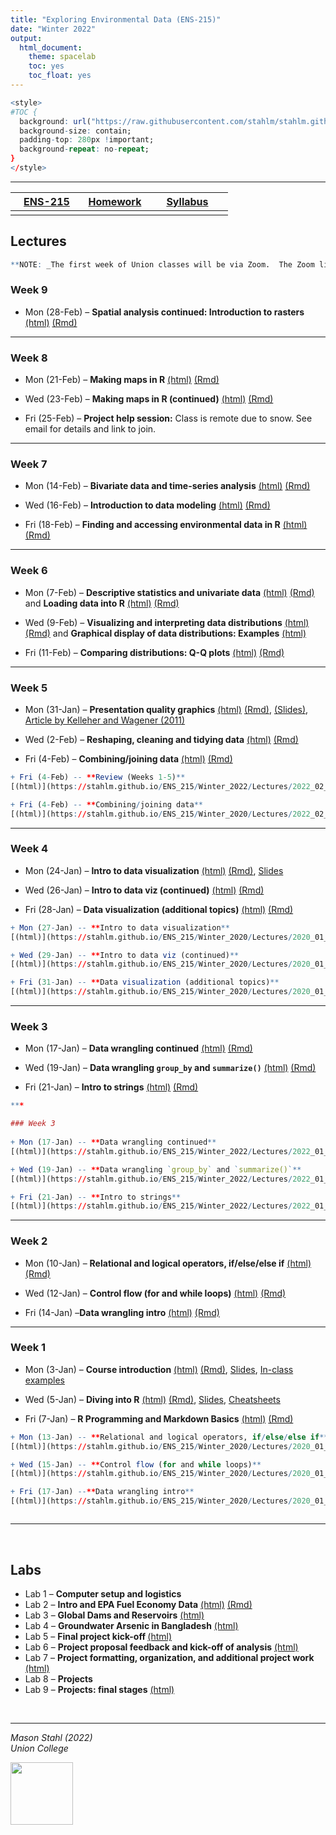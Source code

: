 ```yaml
---
title: "Exploring Environmental Data (ENS-215)"
date: "Winter 2022"
output:
  html_document:
    theme: spacelab
    toc: yes
    toc_float: yes
---
```




```r
<style>
#TOC {
  background: url("https://raw.githubusercontent.com/stahlm/stahlm.github.io/master/ENS_215/Winter_2022/Images/logo_ens_215.png");
  background-size: contain;
  padding-top: 280px !important;
  background-repeat: no-repeat;
}
</style>
```



<!-- Global site tag (gtag.js) - Google Analytics -->
<script async src="https://www.googletagmanager.com/gtag/js?id=UA-137229217-1"></script>
<script>
  window.dataLayer = window.dataLayer || [];
  function gtag(){dataLayer.push(arguments);}
  gtag('js', new Date());

  gtag('config', 'UA-137229217-1');
</script>

***


| [ENS-215](https://stahlm.github.io/ENS_215/Winter_2022/Home.html)  | [Homework](https://stahlm.github.io/ENS_215/Winter_2022/HW.html)  | [Syllabus](https://stahlm.github.io/ENS_215/Winter_2022/Syllabus.html)  |
|:-------:|:------:|:--------:|
|      |     |        |       |

## Lectures 

```r
**NOTE: _The first week of Union classes will be via Zoom.  The Zoom link is available on our Nexus site._**

```


### Week 9
+ Mon (28-Feb) -- **Spatial analysis continued: Introduction to rasters**
[(html)](https://stahlm.github.io/ENS_215/Winter_2022/Lectures/2022_02_28_raster.html) [(Rmd)](https://raw.githubusercontent.com/stahlm/stahlm.github.io/master/ENS_215/Winter_2022/Lectures/2022_02_28_raster.Rmd)  


***

### Week 8 
+ Mon (21-Feb) -- **Making maps in R**
[(html)](https://stahlm.github.io/ENS_215/Winter_2022/Lectures/2022_02_21.html) [(Rmd)](https://raw.githubusercontent.com/stahlm/stahlm.github.io/master/ENS_215/Winter_2022/Lectures/2022_02_21.Rmd)  

+ Wed (23-Feb) -- **Making maps in R (continued)**
[(html)](https://stahlm.github.io/ENS_215/Winter_2022/Lectures/2022_02_23.html) [(Rmd)](https://raw.githubusercontent.com/stahlm/stahlm.github.io/master/ENS_215/Winter_2022/Lectures/2022_02_23.Rmd)  

+ Fri (25-Feb) -- **Project help session:** Class is remote due to snow.  See email for details and link to join.  


***

### Week 7 
+ Mon (14-Feb) -- **Bivariate data and time-series analysis** [(html)](https://stahlm.github.io/ENS_215/Winter_2022/Lectures/2022_02_14_bivariate.html) [(Rmd)](https://raw.githubusercontent.com/stahlm/stahlm.github.io/master/ENS_215/Winter_2022/Lectures/2022_02_14_bivariate.Rmd) 

+ Wed (16-Feb) -- **Introduction to data modeling**
[(html)](https://stahlm.github.io/ENS_215/Winter_2022/Lectures/2022_02_16.html) [(Rmd)](https://raw.githubusercontent.com/stahlm/stahlm.github.io/master/ENS_215/Winter_2022/Lectures/2022_02_16.Rmd)


+ Fri (18-Feb) -- **Finding and accessing environmental data in R**
[(html)](https://stahlm.github.io/ENS_215/Winter_2022/Lectures/2022_data_access_packages.html) [(Rmd)](https://raw.githubusercontent.com/stahlm/stahlm.github.io/master/ENS_215/Winter_2022/Lectures/2022_data_access_packages.Rmd)

***

### Week 6
+ Mon (7-Feb)  -- **Descriptive statistics and univariate data** [(html)](https://stahlm.github.io/ENS_215/Winter_2022/Lectures/2022_02_07.html) [(Rmd)](https://raw.githubusercontent.com/stahlm/stahlm.github.io/master/ENS_215/Winter_2022/Lectures/2022_02_07.Rmd) and **Loading data into R** [(html)](https://stahlm.github.io/ENS_215/Winter_2022/Lectures/2022_02_07_load_data_into_R.html)  [(Rmd)](https://raw.githubusercontent.com/stahlm/stahlm.github.io/master/ENS_215/Winter_2022/Lectures/2022_02_07_load_data_into_R.Rmd)


+ Wed (9-Feb) -- **Visualizing and interpreting data distributions** 
[(html)](https://stahlm.github.io/ENS_215/Winter_2022/Lectures/2022_02_09.html) [(Rmd)](https://raw.githubusercontent.com/stahlm/stahlm.github.io/master/ENS_215/Winter_2022/Lectures/2022_02_09.Rmd) and **Graphical display of data distributions: Examples** [(html)](https://stahlm.github.io/ENS_215/Winter_2022/Lectures/2022_02_09_distributions_examples.html)

+ Fri (11-Feb) -- **Comparing distributions: Q-Q plots**
[(html)](https://stahlm.github.io/ENS_215/Winter_2022/Lectures/2022_02_11.html) [(Rmd)](https://raw.githubusercontent.com/stahlm/stahlm.github.io/master/ENS_215/Winter_2022/Lectures/2022_02_11.Rmd)

***

### Week 5
+ Mon (31-Jan) -- **Presentation quality graphics**
[(html)](https://stahlm.github.io/ENS_215/Winter_2022/Lectures/2022_01_31.html)  [(Rmd)](https://raw.githubusercontent.com/stahlm/stahlm.github.io/master/ENS_215/Winter_2022/Lectures/2022_01_31.Rmd), [(Slides)](https://stahlm.github.io/ENS_215/Documents/Data_vis_slides.pdf), [Article by Kelleher and Wagener (2011)](https://github.com/stahlm/stahlm.github.io/raw/master/ENS_215/Documents/ems2011%20kelleher%20and%20wagener.pdf)   

+ Wed (2-Feb) -- **Reshaping, cleaning and tidying data** [(html)](https://stahlm.github.io/ENS_215/Winter_2022/Lectures/2022_02_02.html)  [(Rmd)](https://raw.githubusercontent.com/stahlm/stahlm.github.io/master/ENS_215/Winter_2022/Lectures/2022_02_02.Rmd)


+ Fri (4-Feb) -- **Combining/joining data**
[(html)](https://stahlm.github.io/ENS_215/Winter_2022/Lectures/2022_02_04.html)  [(Rmd)](https://raw.githubusercontent.com/stahlm/stahlm.github.io/master/ENS_215/Winter_2022/Lectures/2022_02_04.Rmd)


```r

+ Fri (4-Feb) -- **Review (Weeks 1-5)** 
[(html)](https://stahlm.github.io/ENS_215/Winter_2022/Lectures/2022_02_04_review_weeks_1_5.html)  [(Rmd)](https://raw.githubusercontent.com/stahlm/stahlm.github.io/master/ENS_215/Winter_2022/Lectures/2022_02_04_review_weeks_1_5.Rmd)

+ Fri (4-Feb) -- **Combining/joining data**
[(html)](https://stahlm.github.io/ENS_215/Winter_2020/Lectures/2022_02_04.html)  [(Rmd)](https://raw.githubusercontent.com/stahlm/stahlm.github.io/master/ENS_215/Winter_2022/Lectures/2022_02_04.Rmd)
```


***  


### Week 4
+ Mon (24-Jan) -- **Intro to data visualization**
[(html)](https://stahlm.github.io/ENS_215/Winter_2022/Lectures/2022_01_24_Intro_data_viz.html)  [(Rmd)](https://raw.githubusercontent.com/stahlm/stahlm.github.io/master/ENS_215/Winter_2022/Lectures/2022_01_24_Intro_data_viz.Rmd), [Slides](https://stahlm.github.io/ENS_215/Winter_2022/Lectures/2022_01_24_slides.html) 

+ Wed (26-Jan) -- **Intro to data viz (continued)**
[(html)](https://stahlm.github.io/ENS_215/Winter_2022/Lectures/2022_01_26_Intro_data_viz.html)  [(Rmd)](https://raw.githubusercontent.com/stahlm/stahlm.github.io/master/ENS_215/Winter_2022/Lectures/2022_01_26_Intro_data_viz.Rmd)

+ Fri (28-Jan) -- **Data visualization (additional topics)**
[(html)](https://stahlm.github.io/ENS_215/Winter_2022/Lectures/2022_01_28_Data_viz.html)  [(Rmd)](https://raw.githubusercontent.com/stahlm/stahlm.github.io/master/ENS_215/Winter_2022/Lectures/2022_01_28_Data_viz.Rmd) 


```r
+ Mon (27-Jan) -- **Intro to data visualization**
[(html)](https://stahlm.github.io/ENS_215/Winter_2020/Lectures/2020_01_27_Intro_data_viz.html)  [(Rmd)](https://raw.githubusercontent.com/stahlm/stahlm.github.io/master/ENS_215/Winter_2020/Lectures/2020_01_27_Intro_data_viz.Rmd), [Slides](https://stahlm.github.io/ENS_215/Winter_2020/Lectures/2020_01_27_slides.html) 

+ Wed (29-Jan) -- **Intro to data viz (continued)**
[(html)](https://stahlm.github.io/ENS_215/Winter_2020/Lectures/2020_01_29_Intro_data_viz.html)  [(Rmd)](https://raw.githubusercontent.com/stahlm/stahlm.github.io/master/ENS_215/Winter_2020/Lectures/2020_01_29_Intro_data_viz.Rmd)

+ Fri (31-Jan) -- **Data visualization (additional topics)**
[(html)](https://stahlm.github.io/ENS_215/Winter_2020/Lectures/2020_01_31_Data_viz.html)  [(Rmd)](https://raw.githubusercontent.com/stahlm/stahlm.github.io/master/ENS_215/Winter_2020/Lectures/2020_01_31_Data_viz.Rmd) 
```

***  

### Week 3
  
+ Mon (17-Jan) -- **Data wrangling continued** 
[(html)](https://stahlm.github.io/ENS_215/Winter_2022/Lectures/2022_01_17_Data_manipulation_cont.html)  [(Rmd)](https://raw.githubusercontent.com/stahlm/stahlm.github.io/master/ENS_215/Winter_2022/Lectures/2022_01_17_Data_manipulation_cont.Rmd)  


+ Wed (19-Jan) -- **Data wrangling `group_by` and `summarize()`**
[(html)](https://stahlm.github.io/ENS_215/Winter_2022/Lectures/2022_01_19.html)  [(Rmd)](https://raw.githubusercontent.com/stahlm/stahlm.github.io/master/ENS_215/Winter_2022/Lectures/2022_01_19.Rmd) 


+ Fri (21-Jan) -- **Intro to strings** 
[(html)](https://stahlm.github.io/ENS_215/Winter_2022/Lectures/2022_01_21_strings.html)  [(Rmd)](https://raw.githubusercontent.com/stahlm/stahlm.github.io/master/ENS_215/Winter_2022/Lectures/2022_01_21_strings.Rmd)  


```r


***

### Week 3
  
+ Mon (17-Jan) -- **Data wrangling continued** 
[(html)](https://stahlm.github.io/ENS_215/Winter_2022/Lectures/2022_01_17_Data_manipulation_cont.html)  [(Rmd)](https://raw.githubusercontent.com/stahlm/stahlm.github.io/master/ENS_215/Winter_2022/Lectures/2022_01_17_Data_manipulation_cont.Rmd)  

+ Wed (19-Jan) -- **Data wrangling `group_by` and `summarize()`**
[(html)](https://stahlm.github.io/ENS_215/Winter_2022/Lectures/2022_01_19.html)  [(Rmd)](https://raw.githubusercontent.com/stahlm/stahlm.github.io/master/ENS_215/Winter_2022/Lectures/2022_01_19.Rmd) 

+ Fri (21-Jan) -- **Intro to strings** 
[(html)](https://stahlm.github.io/ENS_215/Winter_2022/Lectures/2022_01_21_strings.html)  [(Rmd)](https://raw.githubusercontent.com/stahlm/stahlm.github.io/master/ENS_215/Winter_2022/Lectures/2022_01_21_strings.Rmd)  

```



***


### Week 2

+ Mon (10-Jan) -- **Relational and logical operators, if/else/else if** 
[(html)](https://stahlm.github.io/ENS_215/Winter_2022/Lectures/2022_01_10_R_basics_cont.html)  [(Rmd)](https://raw.githubusercontent.com/stahlm/stahlm.github.io/master/ENS_215/Winter_2022/Lectures/2022_01_10_R_basics_cont.Rmd)

+ Wed (12-Jan) -- **Control flow (for and while loops)**
[(html)](https://stahlm.github.io/ENS_215/Winter_2022/Lectures/2022_01_12_R_basic_loops.html)  [(Rmd)](https://raw.githubusercontent.com/stahlm/stahlm.github.io/master/ENS_215/Winter_2022/Lectures/2022_01_12_R_basic_loops.Rmd)  

+ Fri (14-Jan) --**Data wrangling intro**
[(html)](https://stahlm.github.io/ENS_215/Winter_2022/Lectures/2022_01_14_Data_manipulation.html)  [(Rmd)](https://raw.githubusercontent.com/stahlm/stahlm.github.io/master/ENS_215/Winter_2022/Lectures/2022_01_14_Data_manipulation.Rmd)  

***
 
### Week 1
+ Mon (3-Jan) -- **Course introduction** 
[(html)](https://stahlm.github.io/ENS_215/Winter_2022/Lectures/2022_01_03_L1.html) [(Rmd)](https://raw.githubusercontent.com/stahlm/stahlm.github.io/master/ENS_215/Winter_2022/Lectures/2022_01_03_L1.Rmd), [Slides](https://stahlm.github.io/ENS_215/Winter_2022/Lectures/2022_01_03_Slides.html), [In-class examples](https://stahlm.github.io/ENS_215/Winter_2022/2022_01_03_examples.html) 

+ Wed (5-Jan) -- **Diving into R** [(html)](https://stahlm.github.io/ENS_215/Winter_2022/Lectures/2022_01_05_L1_diving_in.html) [(Rmd)](https://raw.githubusercontent.com/stahlm/stahlm.github.io/master/ENS_215/Winter_2022/Lectures/2022_01_05_L1_diving_in.Rmd), [Slides](https://stahlm.github.io/ENS_215/Winter_2022/Lectures/2022_01_05_Slides.html), [Cheatsheets](https://stahlm.github.io/ENS_215/Resources/Cheatsheets_all.pdf)

+ Fri (7-Jan) -- **R Programming and Markdown Basics**
[(html)](https://stahlm.github.io/ENS_215/Winter_2022/Lectures/2022_01_07_R_basics.html) [(Rmd)](https://raw.githubusercontent.com/stahlm/stahlm.github.io/master/ENS_215/Winter_2022/Lectures/2022_01_07_R_basics.Rmd)  


```r


+ Mon (13-Jan) -- **Relational and logical operators, if/else/else if** 
[(html)](https://stahlm.github.io/ENS_215/Winter_2020/Lectures/2020_01_13_R_basics_cont.html)  [(Rmd)](https://raw.githubusercontent.com/stahlm/stahlm.github.io/master/ENS_215/Winter_2020/Lectures/2020_01_13_R_basics_cont.Rmd)

+ Wed (15-Jan) -- **Control flow (for and while loops)**
[(html)](https://stahlm.github.io/ENS_215/Winter_2020/Lectures/2020_01_15_R_basic_loops.html)  [(Rmd)](https://raw.githubusercontent.com/stahlm/stahlm.github.io/master/ENS_215/Winter_2020/Lectures/2020_01_15_R_basic_loops.Rmd)

+ Fri (17-Jan) --**Data wrangling intro**
[(html)](https://stahlm.github.io/ENS_215/Winter_2020/Lectures/2020_01_17_Data_manipulation.html)  [(Rmd)](https://raw.githubusercontent.com/stahlm/stahlm.github.io/master/ENS_215/Winter_2020/Lectures/2020_01_17_Data_manipulation.Rmd)



```




***
<br/>

## Labs
+ Lab 1 -- **Computer setup and logistics**
+ Lab 2 -- **Intro and EPA Fuel Economy Data** [(html)](https://stahlm.github.io/ENS_215/Winter_2022/Labs/Lab_EPA_Fuel_Economy.html) [(Rmd)](https://raw.githubusercontent.com/stahlm/stahlm.github.io/master/ENS_215/Winter_2022/Labs/Lab_EPA_Fuel_Economy.Rmd)   
+ Lab 3 -- **Global Dams and Reservoirs** [(html)](https://stahlm.github.io/ENS_215/Winter_2022/Labs/Lab_Global_Dams.html)  
+ Lab 4 -- **Groundwater Arsenic in Bangladesh** [(html)](https://stahlm.github.io/ENS_215/Winter_2022/Labs/Lab_Bangladesh_Arsenic.html)  
+ Lab 5 -- **Final project kick-off ** [(html)](https://stahlm.github.io/ENS_215/Winter_2022/Labs/Lab_Final_Project.html)  
+ Lab 6 -- **Project proposal feedback and kick-off of analysis**
[(html)](https://stahlm.github.io/ENS_215/Winter_2022/Labs/Lab_Final_Project_Second_Meeting.html)  
+ Lab 7 -- **Project formatting, organization, and additional project work**
[(html)](https://stahlm.github.io/ENS_215/Winter_2022/Labs/RMarkdown_formatting_basics.html)  
+ Lab 8 -- **Projects**  
+ Lab 9 -- **Projects: final stages** 
[(html)](https://stahlm.github.io/ENS_215/Winter_2022/Labs/Lab_week_9.html)


<br/> 

***

_Mason Stahl (2022)_  
_Union College_ 

![](C:/Users/stahlm/Documents/Teaching_UnionCollege/Environmental_Data_Analysis/stahlm.github.io/ENS_215/Winter_2022/Images/logo_ens_215.png){width=100px}
